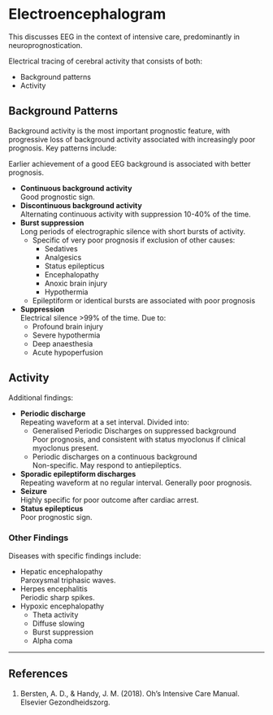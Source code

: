 # Electroencephalogram {#sec-eeg}

:::info
This discusses EEG in the context of intensive care, predominantly in neuroprognostication.
:::

Electrical tracing of cerebral activity that consists of both:

* Background patterns
* Activity


## Background Patterns

Background activity is the most important prognostic feature, with progressive loss of background activity associated with increasingly poor prognosis. Key patterns include:

:::column-margin
Earlier achievement of a good EEG background is associated with better prognosis.
:::

* **Continuous background activity**\
Good prognostic sign.
* **Discontinuous background activity**\
Alternating continuous activity with suppression 10-40% of the time.
* **Burst suppression**\
Long periods of electrographic silence with short bursts of activity.
	* Specific of very poor prognosis if exclusion of other causes:
		* Sedatives
		* Analgesics
		* Status epilepticus
		* Encephalopathy
		* Anoxic brain injury
		* Hypothermia
	* Epileptiform or identical bursts are associated with poor prognosis
* **Suppression**\
Electrical silence >99% of the time. Due to:
	* Profound brain injury
	* Severe hypothermia
	* Deep anaesthesia
	* Acute hypoperfusion


## Activity

Additional findings:

* **Periodic discharge**\
Repeating waveform at a set interval. Divided into:
	* Generalised Periodic Discharges on suppressed background\
	Poor prognosis, and consistent with status myoclonus if clinical myoclonus present.
	* Periodic discharges on a continuous background\
	Non-specific. May respond to antiepileptics.
* **Sporadic epileptiform discharges**\
Repeating waveform at no regular interval. Generally poor prognosis.
* **Seizure**\
Highly specific for poor outcome after cardiac arrest.
* **Status epilepticus**\
Poor prognostic sign.


### Other Findings

Diseases with specific findings include:

* Hepatic encephalopathy\
Paroxysmal triphasic waves.
* Herpes encephalitis\
Periodic sharp spikes.
* Hypoxic encephalopathy
	* Theta activity
	* Diffuse slowing
	* Burst suppression
	* Alpha coma

---

## References

1. Bersten, A. D., & Handy, J. M. (2018). Oh’s Intensive Care Manual. Elsevier Gezondheidszorg.